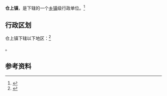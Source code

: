 {{中国乡级行政区|61/09/29/107/000}}

'''仓上镇'''，是{{PRC admin/fullname|61/09/29/107/000|3}}下辖的一个[[乡镇|乡镇]]级行政单位。<ref>{{PRC admin/ref sgc|{{PRC admin/parent|61/09/29/107/000}}}}</ref>

== 行政区划 ==

仓上镇下辖以下地区：<ref>{{PRC admin/ref sgc|61/09/29/107/000}}</ref>

{{PRC admin/children|61/09/29/107/000}}。

== 参考资料 ==

{{reflist}}

{{行政区划小作品}}
{{PRC admin/navcat|61/09/29/107/000}}